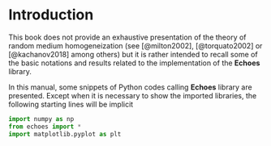 # Introduction {.unnumbered #sec-intro}

This book does not provide an exhaustive presentation of the theory of random medium homogeneization (see [@milton2002], [@torquato2002] or [@kachanov2018] among others) but it is rather intended to recall some of the basic notations and results related to the implementation of the **Echoes** library.



In this manual, some snippets of Python codes calling **Echoes** library are presented. Except when it is necessary to show the imported libraries, the following starting lines will be implicit
```python
import numpy as np
from echoes import *
import matplotlib.pyplot as plt
```
